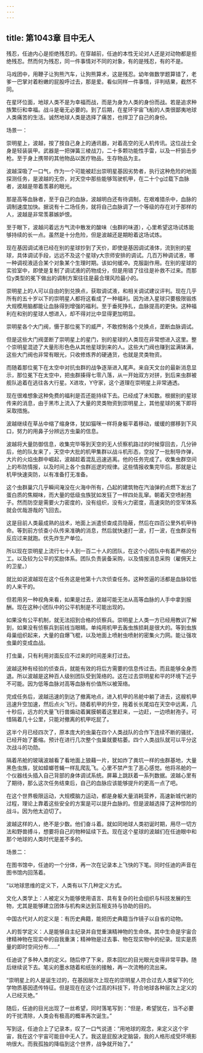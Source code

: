 ```yaml
---
---
---
```

title: 第1043章 目中无人
---



残忍，任迪内心是拒绝残忍的。在穿越前，任迪的本性无论对人还是对动物都是拒绝残忍。然而何为残忍，同一件事情对不同的对象，有的是残忍，有的不是。

马戏团中，用鞭子让狗熊汽车，让狗熊算术，这是残忍。幼年做数学题算错了，老爹一巴掌对着粉嫩的屁股呼过去，那是爱。看似同样一件事情，评判结果，截然不同。

在星环位面，地球人类不是为幸福而战，而是为身为人类的身份而战。若是追求种族繁衍和幸福。战斗是毫无必要的。到了后期，在星环宇宙飞船的人类很鄙夷地球人类痛苦的生活。诚然地球人类是选择了痛苦，也捍卫了自己的身份。

场景一：

崇明星上，波越，按了按自己身上的通讯器，对着高空的无人机传讯。这位战士全身是轻装装甲。武器是一把弹簧三棱战刀，二十多颗功能性手雷，以及一杆狙击步枪。至于身上携带的其他物品以医疗物品，生存物品为主。

波越深吸了一口气，作为一个可能被赶出崇明星基因劣势者，执行这种危险的地面探测任务，是波越的无奈，对天空中那些能够驾驶机甲，在二十个g过载下血脉者，波越是带着羡慕的眼光。

那是高等血脉者，至于自己的血脉，波越明白还有待调制，在艰难猎杀中，血脉的调制速度加快。据说有十二场任务，就将自己血脉调了一个等级的存在对于那样的人，波越是非常羡慕嫉妒恨。

至于眼下，波越问着远方气流中散发的酸味（虫群的味道），心里希望这场试炼能够持续的长一点。虽然是十分危险，但是波越还是期盼着这场试炼。

现在基因调试液已经在别的星球抄到了天价，即使是基因调试液体，流到别的星球，具体调试手段，远远不及这个星球y大宗师安排的调试。几百万种调试液，哪一种调视液适合某个对象某个生理时期。该如何缓冲。克服副作用。在别的星球的实验室中，即使是复制了调试液的药物成分，但是用错了往往是补救不过来。而那位y类型的冕下做出的调制方案往往是最合理风险最小的。

崇明星上的人可以自由的到兑换点，获取调试液，和相关调试建议评判。现在几乎所有的五十岁以下的崇明星人都将这看成了一种福利。因为进入星球只要极限锻炼大规模用脑都能让血脉得到增强的福利。至于垂死挣扎，血脉提高的更快。这种福利在和别的星球人想进入，却不得对比中显得更加明显。

崇明星各个大门阀，慑于那位冕下的威严，不敢控制各个兑换点，垄断血脉调试。

但是这些大门阀垄断了崇明星上的星门，别的星球的人类现在非常想进入这里。整个崇明星混迹了大量形形色色从其他星球到来的人。这些大门阀也赚到盆满钵满，这些大门阀也非常有眼光，只收修炼界的硬通货，也就是灵类物资。

而随着那位冕下在太空中对抗虫群的战争逐渐进入尾声。来自天文台的最新消息显示，那位冕下在太空中，把虫群揍得七零八落，从一开始双方对拼，到后来虫群被舰队追着在逃往各大行星。X进攻，Y守家，这个道理在崇明星上非常通透。

现在很难想象这种免费的福利是否还能持续下去。已经成了未知数。根据别的星球传来的消息，由于黑市上流入了大量的灵类物资到崇明星上，其他星球的冕下即将采取措施。

波越继续在草丛中缩了缩身体，犹如猫咪一样将身躯平着移动，缓缓的挪移到下风口，努力的用鼻子分辨远方虫巢的信息。

波越将大量防御信息，收集完毕等到天空的无人侦察机路过的时候穿回去，几分钟后，他的队友来了，天空中大批的机甲集群以战斗机形态，空投了一批制导炸弹，大片的火焰虫群中崛起，波越趁着混乱迅速逃离。他的任务完成了。收集虫群空间上的布防情报，以及时间上各个虫群巡逻的规律。这些情报收集完毕后。那就是让机甲快速突防，以有准备打无准备。

这个虫群巢穴几乎瞬间淹没在火海中所有，凸起的建筑物在汽油弹的点燃下发出了蛋白质的焦糊味，而大量的低级虫族犹如发狂了一样四处乱窜。朝着天空喷射孢子。然而防空是需要火力密度的，没有组织，没有火力密度，高速突防的空军体系就会优哉游哉的飞回去。

这是目前人类最成熟的战术，地面上派遣侦查成员隐蔽，然后在四百公里外机甲待命。等到前方侦查小队传来准确的消息，然后就快速打一波，打一波，在虫群没有反应过来就跑。优先炸生产单位。

所以现在崇明星上流行七十人到一百二十人的团队，在这个小团队中有着严格的分工。以及较为公平的奖励体系。团队负责装备采购，以及情报消息采购（雇佣天上的卫星。）

就比如说波越现在这个任务这是他第十六次侦查任务。这种苦逼的活都是血脉较低的人来干的。

但若用另一种视角来看，如果是过去，波越可能无法从高等血脉的人手中拿到报酬。现在这种小团队中的公平机制是不可能出现的。

如果没有公平机制，就无法招到合格的侦察兵。崇明星上人类一方已经用教训了解到，如果没有侦察兵到前线当眼睛。单纯用机甲去轰虫族损耗是很大的。等到虫族母巢组织起来，大量的自爆飞棍，以及地面上喷射虫喷射的密集火力网。能让强攻虫巢的变成血战。

打虫巢，只有利用对面反应不过来的时间差来打过去。

波越这种有经验的侦查兵，就能有效的将后方需要的信息传过去。而且能够全身而退。所以波越是这种百人级别团队受到笼络的。这在过去崇明星和平的环境下近乎不可能。因为低等血脉对高等血脉有价值所以被笼络。

完成任务后，波越迅速的到达了撤离地点，进入机甲的吊舱中躺了进去，这艘机甲迅速升空加速，然后点火飞行。随着机甲的升空，拖着长长尾焰在天空中远离，几十秒后，远方的大量飞行兽煽动着翼膜朝着这里赶来，一边赶，一边喷射孢子。可惜隔着几十公里，只能对撤离的机甲吃屁了。

这半个月已经四次了，原本庞大的虫巢在四个人类战队的合作下连续不断的骚扰，已经开始了萎缩。预计在进行几次整个虫巢就要枯萎。四个人类战队就可以平分这次战斗的功勋。

隔着吊舱的玻璃波越看了看地面上狼藉一片，犹如炸了粪坑一样的虫群基地，大量黑色虫族，犹如蟑螂苍蝇一样乱爬乱飞。心里不禁产生了恶心感觉。他将吊舱的一个仪器线头插入自己背部的身体调试系统。屏幕上跳跃着一系列数据。波越心里有了期待，那么这次任务结束后，自己的血脉应该能够提升的更高一点了吧。

在这个世界极限运动，大规模脑力运动，都是身躯大量消耗营养，高速新城代谢的过程，理论上靠着这些安全的方案是可以提升血脉的。但是波越选择了这种惊险的战斗。因为他太迫切了。

波越这样的人，绝不是少数。他们奋斗着。就如同地球人类初诞时期，用尽一切方法和野兽搏斗，想要将自己的物种延续下去。现在这个星球的波越们在任迪眼中和那个地球的人类时代是差不多的。

场景二：

在图书馆中，任迪的一个分体，再一次在记录本上飞快的下笔。同时任迪的声音在图书馆内回荡着。

“以地球思维的定义下，人类有以下几种定义方式。

文化人类学上：人被定义为能够使用语言、具有复杂的社会组织与科技发展的生物，尤其是能够建立团体与机构来达到互相支持与协助的目的。

中国古代对人的定义是：有历史典籍，能把历史典籍当作镜子以自省的动物。

人的哲学定义：人是能够自主纪录并自觉重演精神物的生命体。其中生命是宇宙合律精神物在现实中的自我重演；精神物是过去事、物在现实物中的纪录。现实是质量的即时空间分布……”

任迪说了多种人类的定义。随后停了下来，原本回忆的目光眼光变得非常平静。随后继续说下去。笔尖的墨水随着和纸张的接触，再一次流畅的流出来。

“崇明星上的人是诞生过的，在基因层次上现在的崇明星人符合过去人类留下的化学物质基因遗传特征。但是现在在这个过高的科技下，符合地球各种层次上定义的人已经灭绝。”

随后，任迪的目光出现了一丝希望，同时落笔写到：“但是，希望犹在，当不必要的干扰清除，人类会有极高的概率再次诞生。”

写到这，任迪合上了记录本，叹了一口气说道：“用地球的观念，来定义这个宇宙，我在这个宇宙可能目中无人了。我这是屁股决定脑袋，我的人格形成受环境影响很大。而我孤独的降临到这个世界，战争就开始了。”